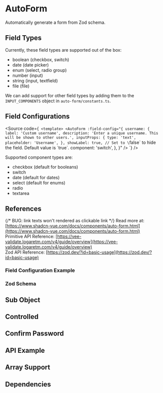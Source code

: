 
<Meta title="Forms/AutoForm/Docs" />

# AutoForm

Automatically generate a form from Zod schema.

## Field Types

Currently, these field types are supported out of the box:

- boolean (checkbox, switch)
- date (date picker)
- enum (select, radio group)
- number (input)
- string (input, textfield)
- file (file)

We can add support for other field types by adding them to the `INPUT_COMPONENTS` 
object in `auto-form/constants.ts`.

## Field Configurations

<Source code={`
<template>
  <AutoForm
    :field-config="{
      username: {
        label: 'Custom username',
        description: 'Enter a unique username. This will be shown to other users.',
        inputProps: {
          type: 'text',
          placeholder: 'Username',
        },
        showLabel: true, // Set to \`false\` to hide the field. Default value is \`true\`.
        component: 'switch',
      },
    }"
  />
</template>
`} />

Supported component types are:

- checkbox (default for booleans)
- switch
- date (default for dates)
- select (default for enums)
- radio
- textarea

## References

{/* BUG: link texts won't rendered as clickable link */}
Read more at: [https://www.shadcn-vue.com/docs/components/auto-form.html](https://www.shadcn-vue.com/docs/components/auto-form.html)<br />
Primitive API Reference: [https://vee-validate.logaretm.com/v4/guide/overview](https://vee-validate.logaretm.com/v4/guide/overview)<br />
Zod API Reference: [https://zod.dev/?id=basic-usage](https://zod.dev/?id=basic-usage)

<Canvas of={AutoFormStories.Default} />
<ArgTypes of={AutoFormStories} />

### Field Configuration Example

<Source code={fieldConfigSource} />

### Zod Schema

<Source code={schemaSource} />

## Sub Object

<Canvas of={AutoFormStories.SubObject} />

## Controlled

<Canvas of={AutoFormStories.Controlled} />

## Confirm Password

<Canvas of={AutoFormStories.ConfirmPassword} />

## API Example

<Canvas of={AutoFormStories.APIExample} />

## Array Support

<Canvas of={AutoFormStories.ArraySupport} />

## Dependencies

<Canvas of={AutoFormStories.Dependencies} />
